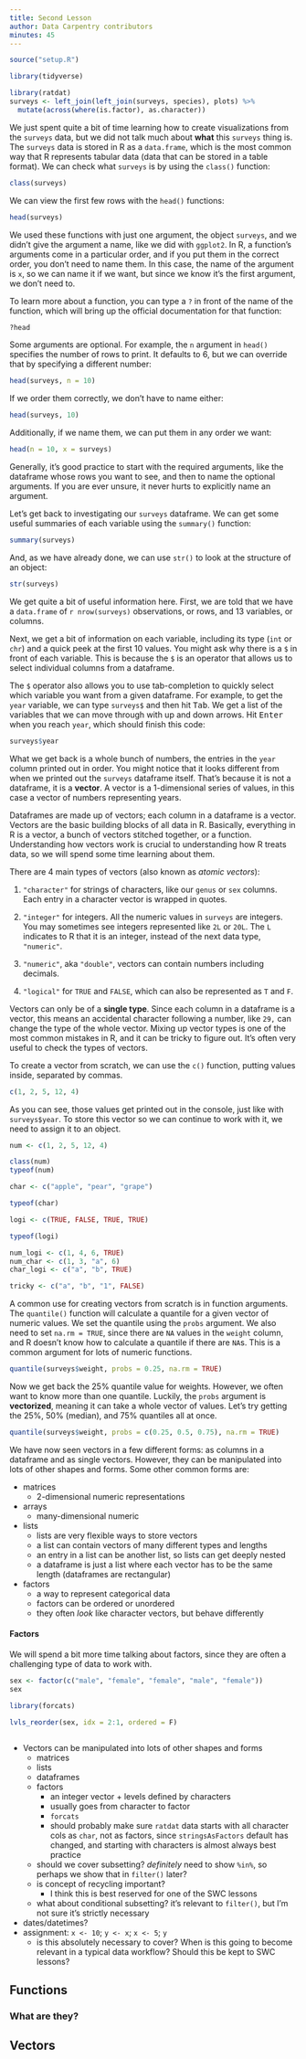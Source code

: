 ```yaml
---
title: Second Lesson
author: Data Carpentry contributors
minutes: 45
---
```


```r
source("setup.R")
```

```r
library(tidyverse)
```

```r
library(ratdat)
surveys <- left_join(left_join(surveys, species), plots) %>% 
  mutate(across(where(is.factor), as.character))
```

We just spent quite a bit of time learning how to create visualizations from the `surveys` data, but we did not talk much about **what** this `surveys` thing is. The `surveys` data is stored in R as a `data.frame`, which is the most common way that R represents tabular data (data that can be stored in a table format). We can check what `surveys` is by using the `class()` function:

```r
class(surveys)
```

We can view the first few rows with the `head()` functions:

```r
head(surveys)
```

We used these functions with just one argument, the object `surveys`, and we didn't give the argument a name, like we did with `ggplot2`. In R, a function's arguments come in a particular order, and if you put them in the correct order, you don't need to name them. In this case, the name of the argument is `x`, so we can name it if we want, but since we know it's the first argument, we don't need to.

To learn more about a function, you can type a `?` in front of the name of the function, which will bring up the official documentation for that function:

```r
?head
```

Some arguments are optional. For example, the `n` argument in `head()` specifies the number of rows to print. It defaults to 6, but we can override that by specifying a different number:

```r
head(surveys, n = 10)
```

If we order them correctly, we don't have to name either:

```r
head(surveys, 10)
```

Additionally, if we name them, we can put them in any order we want:

```r
head(n = 10, x = surveys)
```

Generally, it's good practice to start with the required arguments, like the dataframe whose rows you want to see, and then to name the optional arguments. If you are ever unsure, it never hurts to explicitly name an argument.

Let's get back to investigating our `surveys` dataframe. We can get some useful summaries of each variable using the `summary()` function:

```r
summary(surveys)
```

And, as we have already done, we can use `str()` to look at the structure of an object:

```r
str(surveys)
```

We get quite a bit of useful information here. First, we are told that we have a `data.frame` of `r nrow(surveys)` observations, or rows, and 13 variables, or columns.

Next, we get a bit of information on each variable, including its type (`int` or `chr`) and a quick peek at the first 10 values. You might ask why there is a `$` in front of each variable. This is because the `$` is an operator that allows us to select individual columns from a dataframe.

The `$` operator also allows you to use tab-completion to quickly select which variable you want from a given dataframe. For example, to get the `year` variable, we can type `surveys$` and then hit <kbd>Tab</kbd>. We get a list of the variables that we can move through with up and down arrows. Hit <kbd>Enter</kbd> when you reach `year`, which should finish this code:

```r
surveys$year
```

What we get back is a whole bunch of numbers, the entries in the `year` column printed out in order. You might notice that it looks different from when we printed out the `surveys` dataframe itself. That's because it is not a dataframe, it is a **vector**. A vector is a 1-dimensional series of values, in this case a vector of numbers representing years.

Dataframes are made up of vectors; each column in a dataframe is a vector. Vectors are the basic building blocks of all data in R. Basically, everything in R is a vector, a bunch of vectors stitched together, or a function. Understanding how vectors work is crucial to understanding how R treats data, so we will spend some time learning about them.

There are 4 main types of vectors (also known as *atomic vectors*):

1. `"character"` for strings of characters, like our `genus` or `sex` columns. Each entry in a character vector is wrapped in quotes.

2. `"integer"` for integers. All the numeric values in `surveys` are integers. You may sometimes see integers represented like `2L` or `20L`. The `L` indicates to R that it is an integer, instead of the next data type, `"numeric"`.

3. `"numeric"`, aka `"double"`, vectors can contain numbers including decimals.

4. `"logical"` for `TRUE` and `FALSE`, which can also be represented as `T` and `F`.

Vectors can only be of a **single type**. Since each column in a dataframe is a vector, this means an accidental character following a number, like `29,` can change the type of the whole vector. Mixing up vector types is one of the most common mistakes in R, and it can be tricky to figure out. It's often very useful to check the types of vectors.

To create a vector from scratch, we can use the `c()` function, putting values inside, separated by commas.

```r
c(1, 2, 5, 12, 4)
```

As you can see, those values get printed out in the console, just like with `surveys$year`. To store this vector so we can continue to work with it, we need to assign it to an object.

```r
num <- c(1, 2, 5, 12, 4)
```

```r
class(num)
typeof(num)
```

```r
char <- c("apple", "pear", "grape")
```

```r
typeof(char)
```

```r
logi <- c(TRUE, FALSE, TRUE, TRUE)
```

```r
typeof(logi)
```

```r
num_logi <- c(1, 4, 6, TRUE)
num_char <- c(1, 3, "a", 6)
char_logi <- c("a", "b", TRUE)

tricky <- c("a", "b", "1", FALSE)
```

A common use for creating vectors from scratch is in function arguments. The `quantile()` function will calculate a quantile for a given vector of numeric values. We set the quantile using the `probs` argument. We also need to set `na.rm = TRUE`, since there are `NA` values in the `weight` column, and R doesn't know how to calculate a quantile if there are `NA`s. This is a common argument for lots of numeric functions.

```r
quantile(surveys$weight, probs = 0.25, na.rm = TRUE)
```

Now we get back the 25% quantile value for weights. However, we often want to know more than one quantile. Luckily, the `probs` argument is **vectorized**, meaning it can take a whole vector of values. Let's try getting the 25%, 50% (median), and 75% quantiles all at once.

```r
quantile(surveys$weight, probs = c(0.25, 0.5, 0.75), na.rm = TRUE)
```

We have now seen vectors in a few different forms: as columns in a dataframe and as single vectors. However, they can be manipulated into lots of other shapes and forms. Some other common forms are:

- matrices
  - 2-dimensional numeric representations
- arrays
  - many-dimensional numeric
- lists
  - lists are very flexible ways to store vectors
  - a list can contain vectors of many different types and lengths
  - an entry in a list can be another list, so lists can get deeply nested
  - a dataframe is just a list where each vector has to be the same length (dataframes are rectangular)
- factors
  - a way to represent categorical data
  - factors can be ordered or unordered
  - they often *look* like character vectors, but behave differently

#### Factors

We will spend a bit more time talking about factors, since they are often a challenging type of data to work with.

```r
sex <- factor(c("male", "female", "female", "male", "female"))
sex
```

```r
library(forcats)

lvls_reorder(sex, idx = 2:1, ordered = F)



```

- Vectors can be manipulated into lots of other shapes and forms
  - matrices
  - lists
  - dataframes
  - factors
    - an integer vector + levels defined by characters
    - usually goes from character to factor
    - `forcats`
    - should probably make sure `ratdat` data starts with all character cols as `char`, not as factors, since `stringsAsFactors` default has changed, and starting with characters is almost always best practice
  - should we cover subsetting? *definitely* need to show `%in%`, so perhaps we show that in `filter()` later?
  - is concept of recycling important?
    - I think this is best reserved for one of the SWC lessons
  - what about conditional subsetting? it's relevant to `filter()`, but I'm not sure it's strictly necessary
- dates/datetimes?
- assignment: `x <- 10`; `y <- x`; `x <- 5`; `y`
  - is this absolutely necessary to cover? When is this going to become relevant in a typical data workflow? Should this be kept to SWC lessons?

## Functions

### What are they?

## Vectors


